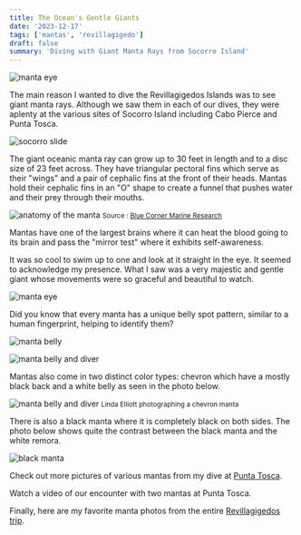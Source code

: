```yaml
---
title: The Ocean's Gentle Giants
date: '2023-12-17'
tags: ['mantas', 'revillagigedo']
draft: false
summary: 'Diving with Giant Manta Rays from Socorro Island'
---
```


<Image
  src="/static/images/socorro-mantas/manta-diver.jpg"
  width={800}
  height={600}
  alt="manta eye"
/>

The main reason I wanted to dive the Revillagigedos Islands was to see giant manta rays. Although we saw them in each of our dives, they were aplenty at the various sites of Socorro Island including Cabo Pierce and Punta Tosca.

<Image
  src="/static/images/socorro-mantas/socorro-slide.jpg"
  width={800}
  height={600}
  alt="socorro slide"
/>

The giant oceanic manta ray can grow up to 30 feet in length and to a disc size of 23 feet across. They have triangular pectoral fins which serve as their "wings" and a pair of cephalic fins at the front of their heads. Mantas hold their cephalic fins in an "O" shape to create a funnel that pushes water and their prey through their mouths.

<Image
  src="/static/images/socorro-mantas/manta-anatomy.jpeg"
  width={800}
  height={600}
  alt="anatomy of the manta"
/>
<small>
  Source :
  <a href="https://bluecornerconservation.org/manta-rays-of-penida" target="_blank">
    Blue Corner Marine Research
  </a>
</small>

Mantas have one of the largest brains where it can heat the blood going to its brain and pass the "mirror test" where it exhibits self-awareness.

It was so cool to swim up to one and look at it straight in the eye. It seemed to acknowledge my presence. What I saw was a very majestic and gentle giant whose movements were so graceful and beautiful to watch.

<Image src="/static/images/socorro-mantas/manta-eye.jpg" width={800} height={600} alt="manta eye" />

Did you know that every manta has a unique belly spot pattern, similar to a human fingerprint, helping to identify them?

<Image
  src="/static/images/socorro-mantas/manta-belly.jpg"
  width={800}
  height={600}
  alt="manta belly"
/>

<Image
  src="/static/images/socorro-mantas/manta-belly-diver.jpg"
  width={800}
  height={600}
  alt="manta belly and diver"
/>

Mantas also come in two distinct color types: chevron which have a mostly black back and a white belly as seen in the photo below.

<Image
  src="/static/images/socorro-mantas/linda-manta.jpg"
  width={800}
  height={600}
  alt="manta belly and diver"
/>
<small>Linda Elliott photographing a chevron manta</small>

There is also a black manta where it is completely black on both sides. The photo below shows quite the contrast between the black manta and the white remora.

<Image
  src="/static/images/socorro-mantas/black-manta.jpg"
  width={800}
  height={600}
  alt="black manta"
/>

Check out more pictures of various mantas from my dive at [Punta Tosca](https://generosalitton.smugmug.com/PuntaTosca/n-wf59Pg/).

Watch a video of our encounter with two mantas at Punta Tosca.

<YouTube embedId="uUwi4hloM9c?si=K6JgDYP2OAEtgDag" />

Finally, here are my favorite manta photos from the entire [Revillagigedos trip](https://generosalitton.smugmug.com/Mantas-of-Revillagigedos/n-VNvWHx/).
